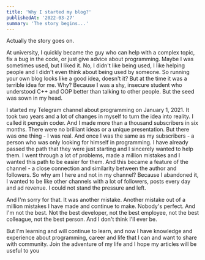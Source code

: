 ```yaml
---
title: 'Why I started my blog?'
publishedAt: '2022-03-27'
summary: 'The story begins...'
---
```


Actually the story goes on.

At university, I quickly became the guy who can help with a complex topic, fix a bug in the code, or just give advice about programming. Maybe I was sometimes used, but I liked it. No, I didn't like being used, I like helping people and I didn't even think about being used by someone. So running your own blog looks like a good idea, doesn't it? But at the time it was a terrible idea for me. Why? Because I was a shy, insecure student who understood C++ and OOP better than talking to other people. But the seed was sown in my head.

I started my Telegram channel about programming on January 1, 2021. It took two years and a lot of changes in myself to turn the idea into reality. I called it penguin coder. And I made more than a thousand subscribers in six months. There were no brilliant ideas or a unique presentation. But there was one thing - I was real. And once I was the same as my subscribers - a person who was only looking for himself in programming. I have already passed the path that they were just starting and I sincerely wanted to help them. I went through a lot of problems, made a million mistakes and I wanted this path to be easier for them. And this became a feature of the channel - a close connection and similarity between the author and followers. So why am I here and not in my channel? Because I abandoned it, I wanted to be like other channels with a lot of followers, posts every day and ad revenue. I could not stand the pressure and left.

And I'm sorry for that. It was another mistake. Another mistake out of a million mistakes I have made and continue to make. Nobody's perfect. And I'm not the best. Not the best developer, not the best employee, not the best colleague, not the best person. And I don't think I'll ever be.

But I'm learning and will continue to learn, and now I have knowledge and experience about programming, career and life that I can and want to share with community. Join the adventure of my life and I hope my articles will be useful to you